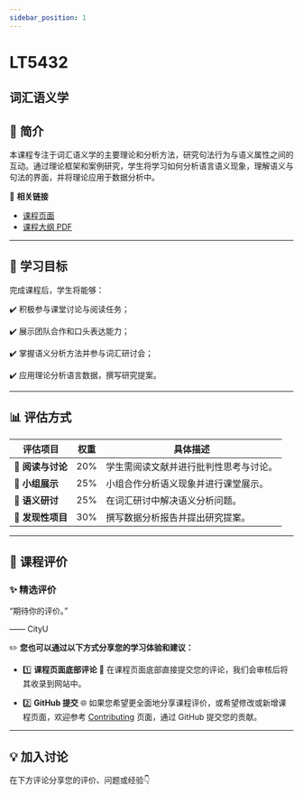 ```yaml
---
sidebar_position: 1
---
```


# LT5432
## 词汇语义学

## **📘 简介**
本课程专注于词汇语义学的主要理论和分析方法，研究句法行为与语义属性之间的互动。通过理论框架和案例研究，学生将学习如何分析语言语义现象，理解语义与句法的界面，并将理论应用于数据分析中。

🔗 **相关链接**
- [课程页面](https://www.cityu.edu.hk/catalogue/pg/202425/course/LT5432.htm)
- [课程大纲 PDF](https://www.cityu.edu.hk/catalogue/pg/202425/course/LT5432.pdf)

---

## **🎯 学习目标**

完成课程后，学生将能够：

✔️ 积极参与课堂讨论与阅读任务；

✔️ 展示团队合作和口头表达能力；

✔️ 掌握语义分析方法并参与词汇研讨会；

✔️ 应用理论分析语言数据，撰写研究提案。

---

## **📊 评估方式**

| **评估项目**              | **权重** | **具体描述**                                                                                     |
|--------------------------|---------|-----------------------------------------------------------------------------------------------|
| **📖 阅读与讨论**          | 20%     | 学生需阅读文献并进行批判性思考与讨论。                                                           |
| **🎤 小组展示**            | 25%     | 小组合作分析语义现象并进行课堂展示。                                                             |
| **📝 语义研讨**            | 25%     | 在词汇研讨中解决语义分析问题。                                                                  |
| **📄 发现性项目**          | 30%     | 撰写数据分析报告并提出研究提案。                                                                 |

---

## **💬 课程评价**

### ✨ **精选评价**
<div className={commentStyles.commentBox}>
    <p className={commentStyles.commentText}>
        “期待你的评价。”
    </p>
    <p className={commentStyles.commentAuthor}>—— CityU</p>
</div>

✏️ **您也可以通过以下方式分享您的学习体验和建议：**

- 1️⃣ **课程页面底部评论**
💬 在课程页面底部直接提交您的评论，我们会审核后将其收录到网站中。

- 2️⃣ **GitHub 提交**
🌐 如果您希望更全面地分享课程评价，或希望修改或新增课程页面，欢迎参考 [Contributing](https://penjc.github.io/cityU-navigator/contributing) 页面，通过 GitHub 提交您的贡献。

---

## **💡 加入讨论**

在下方评论分享您的评价、问题或经验👇
<Utterances />
